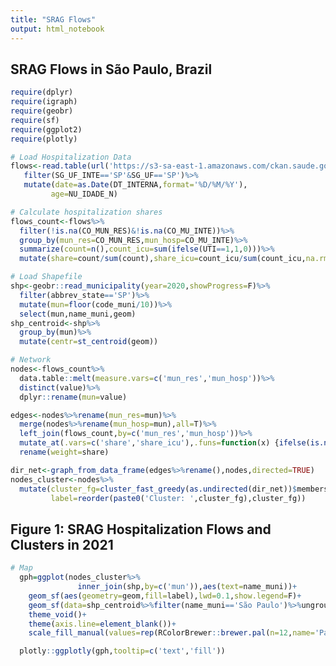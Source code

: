 ---
title: "SRAG Flows"
output: html_notebook
---

## SRAG Flows in São Paulo, Brazil

```{r, warning=F, message=F}
require(dplyr)
require(igraph)
require(geobr)
require(sf)
require(ggplot2)
require(plotly)
```

```{r}
# Load Hospitalization Data
flows<-read.table(url('https://s3-sa-east-1.amazonaws.com/ckan.saude.gov.br/SRAG/2021/INFLUD21-05-07-2021.csv'),sep=';',header=T,encoding='UTF-8')%>%
   filter(SG_UF_INTE=='SP'&SG_UF=='SP')%>%
   mutate(date=as.Date(DT_INTERNA,format='%D/%M/%Y'),
         age=NU_IDADE_N)

```

```{r}
# Calculate hospitalization shares
flows_count<-flows%>%
  filter(!is.na(CO_MUN_RES)&!is.na(CO_MU_INTE))%>%
  group_by(mun_res=CO_MUN_RES,mun_hosp=CO_MU_INTE)%>%
  summarize(count=n(),count_icu=sum(ifelse(UTI==1,1,0)))%>%
  mutate(share=count/sum(count),share_icu=count_icu/sum(count_icu,na.rm=T))

```
```{r message=FALSE, warning=FALSE}
# Load Shapefile
shp<-geobr::read_municipality(year=2020,showProgress=F)%>%
  filter(abbrev_state=='SP')%>%
  mutate(mun=floor(code_muni/10))%>%
  select(mun,name_muni,geom)
shp_centroid<-shp%>%
  group_by(mun)%>%
  mutate(centr=st_centroid(geom))

```
```{r}
# Network
nodes<-flows_count%>%
  data.table::melt(measure.vars=c('mun_res','mun_hosp'))%>%
  distinct(value)%>%
  dplyr::rename(mun=value)

edges<-nodes%>%rename(mun_res=mun)%>%
  merge(nodes%>%rename(mun_hosp=mun),all=T)%>%
  left_join(flows_count,by=c('mun_res','mun_hosp'))%>%
  mutate_at(.vars=c('share','share_icu'),.funs=function(x) {ifelse(is.na(x),0,x)})%>%
  rename(weight=share)

dir_net<-graph_from_data_frame(edges%>%rename(),nodes,directed=TRUE)
nodes_cluster<-nodes%>%
  mutate(cluster_fg=cluster_fast_greedy(as.undirected(dir_net))$membership,
         label=reorder(paste0('Cluster: ',cluster_fg),cluster_fg))
```

## Figure 1: SRAG Hospitalization Flows and Clusters in 2021
```{r}
# Map
  gph=ggplot(nodes_cluster%>%
               inner_join(shp,by=c('mun')),aes(text=name_muni))+
    geom_sf(aes(geometry=geom,fill=label),lwd=0.1,show.legend=F)+
    geom_sf(data=shp_centroid%>%filter(name_muni=='São Paulo')%>%ungroup,aes(geometry=centr))+
    theme_void()+
    theme(axis.line=element_blank())+
    scale_fill_manual(values=rep(RColorBrewer::brewer.pal(n=12,name='Paired'),times=10))

  plotly::ggplotly(gph,tooltip=c('text','fill'))
```
